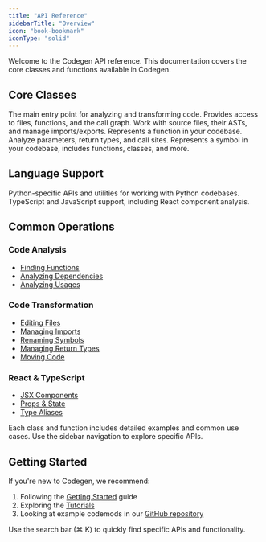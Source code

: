 ```yaml
---
title: "API Reference"
sidebarTitle: "Overview"
icon: "book-bookmark"
iconType: "solid"
---
```


Welcome to the Codegen API reference. This documentation covers the core classes and functions available in Codegen.

## Core Classes

<CardGroup cols={2}>
  <Card title="Codebase" icon="code" href="/api-reference/core/Codebase">
    The main entry point for analyzing and transforming code. Provides access to
    files, functions, and the call graph.
  </Card>
  <Card title="File" icon="file-code" href="/api-reference/core/File">
    Work with source files, their ASTs, and manage imports/exports.
  </Card>
  <Card title="Function" icon="function" href="/api-reference/core/Function">
    Represents a function in your codebase. Analyze parameters, return types,
    and call sites.
  </Card>
  <Card
    title="Symbol"
    icon="diagram-project"
    href="/api-reference/core/Symbol"
  >
    Represents a symbol in your codebase, includes functions, classes, and more.
  </Card>
</CardGroup>

## Language Support

<CardGroup cols={2}>
  <Card title="Python" icon="python" href="/api-reference/python">
    Python-specific APIs and utilities for working with Python codebases.
  </Card>
  <Card title="TypeScript" icon="js" href="/api-reference/typescript">
    TypeScript and JavaScript support, including React component analysis.
  </Card>
</CardGroup>

## Common Operations

### Code Analysis

- [Finding Functions](/api-reference/core/Codebase#get-function)
- [Analyzing Dependencies](/api-reference/core/Symbol#dependencies)
- [Analyzing Usages](/api-reference/core/Symbol#usages)

### Code Transformation

- [Editing Files](/api-reference/core/File#edit)
- [Managing Imports](/api-reference/core/SourceFile#add-import-from-import-string)
- [Renaming Symbols](/api-reference/core/Symbol#set-name)
- [Managing Return Types](/api-reference/core/Function#set-return-type)
- [Moving Code](/api-reference/core/Symbol#move-to-file)

### React & TypeScript

- [JSX Components](/api-reference/typescript/JSXElement)
- [Props & State](/api-reference/typescript/JSXProp)
- [Type Aliases](/api-reference/typescript/TSTypeAlias)

<Note>
  Each class and function includes detailed examples and common use cases. Use
  the sidebar navigation to explore specific APIs.
</Note>

## Getting Started

If you're new to Codegen, we recommend:

1. Following the [Getting Started](/introduction/getting-started) guide
2. Exploring the [Tutorials](/tutorials/at-a-glance)
3. Looking at example codemods in our [GitHub repository](https://github.com/codegen-sh/codegen-sdk/tree/main/examples)

<Tip>
  Use the search bar (⌘ K) to quickly find specific APIs and functionality.
</Tip>

